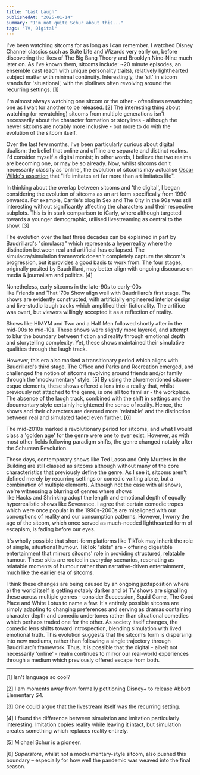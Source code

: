 ```yaml
---
title: "Last Laugh"
publishedAt: "2025-01-14"
summary: "I'm not quite Schur about this..."
tags: "TV, Digital"
---
```


I've been watching sitcoms for as long as I can remember. I watched Disney Channel classics such as Suite Life and Wizards very early on, before discovering the likes of The Big Bang Theory and Brooklyn Nine-Nine much later on. As I've known them, sitcoms include: ~20 minute episodes, an ensemble cast (each with unique personality traits), relatively lighthearted subject matter with minimal continuity. Interestingly, the 'sit' in sitcom stands for 'situational', with the plotlines often revolving around the recurring settings. \[1\]

I'm almost always watching one sitcom or the other - oftentimes rewatching one as I wait for another to be released. \[2\] The interesting thing about watching (or rewatching) sitcoms from multiple generations isn't necessarily about the character formation or storylines - although the newer sitcoms are notably more inclusive - but more to do with the evolution of the sitcom itself.

Over the last few months, I've been particularly curious about digital dualism: the belief that online and offline are separate and distinct realms. I'd consider myself a digital monist; in other words, I believe the two realms are becoming one, or may be so already. Now, whilst sitcoms don't necessarily classify as 'online', the evolution of sitcoms may actualise [Oscar Wilde's assertion](http://virgil.org/dswo/courses/novel/wilde-lying.pdf) that "life imitates art far more than art imitates life".

In thinking about the overlap between sitcoms and 'the digital', I began considering the evolution of sitcoms as an art form specifically from 1990 onwards. For example, Carrie's blog in Sex and The City in the 90s was still interesting without significantly affecting the characters and their respective subplots. This is in stark comparison to iCarly, where although targeted towards a younger demographic, utilised livestreaming as central to the show. \[3\]

The evolution over the last three decades can be explained in part by Baudrillard's "simulacra" which represents a hyperreality where the distinction between real and artificial has collapsed. The simulacra/simulation framework doesn't completely capture the sitcom's progression, but it provides a good basis to work from. The four stages, originally posited by Baudrillard, may better align with ongoing discourse on media & journalism and politics. \[4\]

Nonetheless, early sitcoms in the late-90s to early-00s like Friends and That '70s Show align well with Baudrillard’s first stage. The shows are evidently constructed, with artificially engineered interior design and live-studio laugh tracks which amplified their fictionality. The artifice was overt, but viewers willingly accepted it as a reflection of reality.

Shows like HIMYM and Two and a Half Men followed shortly after in the mid-00s to mid-10s. These shows were slightly more layered, and attempt to blur the boundary between fiction and reality through emotional depth and storytelling complexity. Yet, these shows maintained their simulative qualities through the laugh track.

However, this era also marked a transitionary period which aligns with Baudrillard's third stage. The Office and Parks and Recreation emerged, and challenged the notion of sitcoms revolving around friends and/or family through the 'mockumentary' style. \[5\] By using the aforementioned sitcom-esque elements, these shows offered a lens into a reality that, whilst previously not attached to the genre, is one all too familiar - the workplace. The absence of the laugh track, combined with the shift in settings and the documentary style certainly heightened the sense of reality. Hence, the shows and their characters are deemed more 'relatable' and the distinction between real and simulated faded even further. \[6\]

The mid-2010s marked a revolutionary period for sitcoms, and what I would class a 'golden age' for the genre were one to ever exist. However, as with most other fields following paradigm shifts, the genre changed notably after the Schurean Revolution.

These days, contemporary shows like Ted Lasso and Only Murders in the Building are still classed as sitcoms although without many of the core characteristics that previously define the genre. As I see it, sitcoms aren't defined merely by recurring settings or comedic writing alone, but a combination of multiple elements. Although not the case with all shows, we're witnessing a blurring of genres where shows like Hacks and Shrinking adopt the length and emotional depth of equally hyperrealistic shows like Severance. I agree that certain comedic tropes which were once popular in the 1990s-2000s are misaligned with our conceptions of reality and our consumption patterns. However, I worry the age of the sitcom, which once served as much-needed lighthearted form of escapism, is fading before our eyes.

It's wholly possible that short-form platforms like TikTok may inherit the role of simple, situational humour. TikTok “skits” are - offering digestible entertainment that mirrors sitcoms' role in providing structured, relatable humour. These skits are rooted in everyday scenarios, resonating as relatable moments of humour rather than narrative-driven entertainment, much like the earlier era of sitcoms.

I think these changes are being caused by an ongoing juxtaposition where a) the world itself is getting notably darker and b) TV shows are signalling these across multiple genres - consider Succession, Squid Game, The Good Place and White Lotus to name a few. It's entirely possible sitcoms are simply adapting to changing preferences and serving as dramas containing character depth and comedic undertones rather than situational comedies which perhaps traded one for the other. As society itself changes, the comedic lens shifts toward introspection, blending simulation with lived emotional truth. This evolution suggests that the sitcom’s form is dispersing into new mediums, rather than following a single trajectory through Baudrillard’s framework. Thus, it is possible that the digital - albeit not necessarily 'online' - realm continues to mirror our real-world experiences through a medium which previously offered escape from both.

---

\[1\] Isn't language so cool?

\[2\] I am moments away from formally petitioning Disney+ to release Abbott Elementary S4.

\[3\] One could argue that the livestream itself was the recurring setting.

\[4\] I found the difference between simulation and imitation particularly interesting. Imitation copies reality while leaving it intact, but simulation creates something which replaces reality entirely.

\[5\] Michael Schur is a pioneer.

\[6\] _Superstore_, whilst not a mockumentary-style sitcom, also pushed this boundary – especially for how well the pandemic was weaved into the final season.
